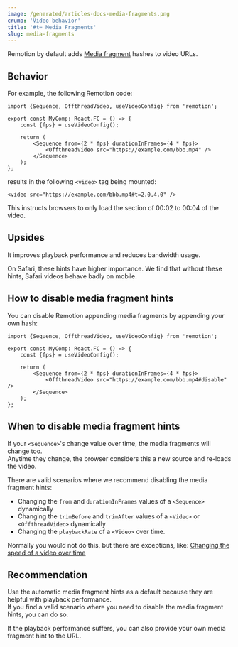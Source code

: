 ```yaml
---
image: /generated/articles-docs-media-fragments.png
crumb: 'Video behavior'
title: '#t= Media Fragments'
slug: media-fragments
---
```


Remotion by default adds [Media fragment](https://www.w3.org/TR/media-frags/) hashes to video URLs.

## Behavior

For example, the following Remotion code:

```tsx twoslash title="MyComp.tsx"
import {Sequence, OffthreadVideo, useVideoConfig} from 'remotion';

export const MyComp: React.FC = () => {
	const {fps} = useVideoConfig();

	return (
		<Sequence from={2 * fps} durationInFrames={4 * fps}>
			<OffthreadVideo src="https://example.com/bbb.mp4" />
		</Sequence>
	);
};
```

results in the following `<video>` tag being mounted:

```tsx
<video src="https://example.com/bbb.mp4#t=2.0,4.0" />
```

This instructs browsers to only load the section of 00:02 to 00:04 of the video.

## Upsides

It improves playback performance and reduces bandwidth usage.

On Safari, these hints have higher importance. We find that without these hints, Safari videos behave badly on mobile.

## How to disable media fragment hints

You can disable Remotion appending media fragments by appending your own hash:

```tsx twoslash title="MyComp.tsx" {8}
import {Sequence, OffthreadVideo, useVideoConfig} from 'remotion';

export const MyComp: React.FC = () => {
	const {fps} = useVideoConfig();

	return (
		<Sequence from={2 * fps} durationInFrames={4 * fps}>
			<OffthreadVideo src="https://example.com/bbb.mp4#disable" />
		</Sequence>
	);
};
```

## When to disable media fragment hints

If your `<Sequence>`'s change value over time, the media fragments will change too.  
Anytime they change, the browser considers this a new source and re-loads the video.

There are valid scenarios where we recommend disabling the media fragment hints:

- Changing the `from` and `durationInFrames` values of a `<Sequence>` dynamically
- Changing the `trimBefore` and `trimAfter` values of a `<Video>` or `<OffthreadVideo>` dynamically
- Changing the `playbackRate` of a `<Video>` over time.

Normally you would not do this, but there are exceptions, like: [Changing the speed of a video over time](/docs/miscellaneous/snippets/accelerated-video)

## Recommendation

Use the automatic media fragment hints as a default because they are helpful with playback performance.  
If you find a valid scenario where you need to disable the media fragment hints, you can do so.

If the playback performance suffers, you can also provide your own media fragment hint to the URL.
